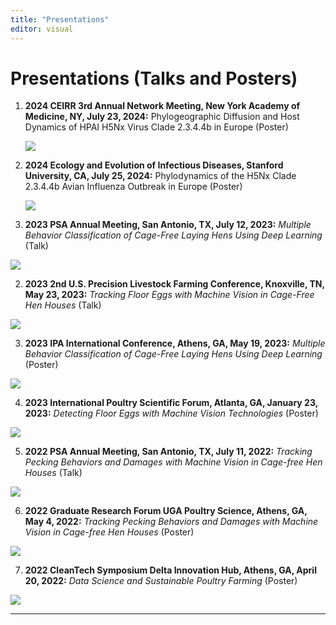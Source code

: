 ```yaml
---
title: "Presentations"
editor: visual
---
```


# Presentations (Talks and Posters)

1.  **2024 CEIRR 3rd Annual Network Meeting, New York Academy of Medicine, NY, July 23, 2024:** Phylogeographic Diffusion and Host Dynamics of HPAI H5Nx Virus Clade 2.3.4.4b in Europe (Poster)

    ![](/images/SS_CEIRR.jpeg)

2.  **2024 Ecology and Evolution of Infectious Diseases, Stanford University, CA, July 25, 2024:** Phylodynamics of the H5Nx Clade 2.3.4.4b Avian Influenza Outbreak in Europe (Poster)

    ![](/images/SS_EEID.jpg)

3.  **2023 PSA Annual Meeting, San Antonio, TX, July 12, 2023:** *Multiple Behavior Classification of Cage-Free Laying Hens Using Deep Learning* (Talk)

![](/images/17.jpg)

2.  **2023 2nd U.S. Precision Livestock Farming Conference, Knoxville, TN, May 23, 2023:** *Tracking Floor Eggs with Machine Vision in Cage-Free Hen Houses* (Talk)

![](/images/15.jpg)

3.  **2023 IPA International Conference, Athens, GA, May 19, 2023:** *Multiple Behavior Classification of Cage-Free Laying Hens Using Deep Learning* (Poster)

![](/images/14.jpg)

4.  **2023 International Poultry Scientific Forum, Atlanta, GA, January 23, 2023:** *Detecting Floor Eggs with Machine Vision Technologies* (Poster)

![](/images/16.jpg)

5.  **2022 PSA Annual Meeting, San Antonio, TX, July 11, 2022:** *Tracking Pecking Behaviors and Damages with Machine Vision in Cage-free Hen Houses* (Talk)

![](/images/13.jpg)

6.  **2022 Graduate Research Forum UGA Poultry Science, Athens, GA, May 4, 2022:** *Tracking Pecking Behaviors and Damages with Machine Vision in Cage-free Hen Houses* (Poster)

![](images/122-01.jpg)

7.  **2022 CleanTech Symposium Delta Innovation Hub, Athens, GA, April 20, 2022:** *Data Science and Sustainable Poultry Farming* (Poster)

![](/images/11.jpg)

------------------------------------------------------------------------

## 

